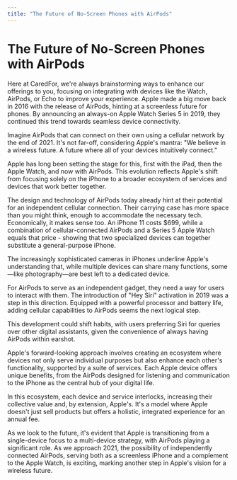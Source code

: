 ```yaml
---
title: "The Future of No-Screen Phones with AirPods"
---
```


# The Future of No-Screen Phones with AirPods

Here at CaredFor, we're always brainstorming ways to enhance our offerings to you, focusing on integrating with devices like the Watch, AirPods, or Echo to improve your experience. Apple made a big move back in 2016 with the release of AirPods, hinting at a screenless future for phones. By announcing an always-on Apple Watch Series 5 in 2019, they continued this trend towards seamless device connectivity.

Imagine AirPods that can connect on their own using a cellular network by the end of 2021. It's not far-off, considering Apple's mantra: "We believe in a wireless future. A future where all of your devices intuitively connect." 

Apple has long been setting the stage for this, first with the iPad, then the Apple Watch, and now with AirPods. This evolution reflects Apple's shift from focusing solely on the iPhone to a broader ecosystem of services and devices that work better together.

The design and technology of AirPods today already hint at their potential for an independent cellular connection. Their carrying case has more space than you might think, enough to accommodate the necessary tech. Economically, it makes sense too. An iPhone 11 costs $699, while a combination of cellular-connected AirPods and a Series 5 Apple Watch equals that price - showing that two specialized devices can together substitute a general-purpose iPhone.

The increasingly sophisticated cameras in iPhones underline Apple's understanding that, while multiple devices can share many functions, some—like photography—are best left to a dedicated device.

For AirPods to serve as an independent gadget, they need a way for users to interact with them. The introduction of "Hey Siri" activation in 2019 was a step in this direction. Equipped with a powerful processor and battery life, adding cellular capabilities to AirPods seems the next logical step.

This development could shift habits, with users preferring Siri for queries over other digital assistants, given the convenience of always having AirPods within earshot. 

Apple's forward-looking approach involves creating an ecosystem where devices not only serve individual purposes but also enhance each other's functionality, supported by a suite of services. Each Apple device offers unique benefits, from the AirPods designed for listening and communication to the iPhone as the central hub of your digital life.

In this ecosystem, each device and service interlocks, increasing their collective value and, by extension, Apple's. It's a model where Apple doesn't just sell products but offers a holistic, integrated experience for an annual fee.

As we look to the future, it's evident that Apple is transitioning from a single-device focus to a multi-device strategy, with AirPods playing a significant role. As we approach 2021, the possibility of independently connected AirPods, serving both as a screenless iPhone and a complement to the Apple Watch, is exciting, marking another step in Apple's vision for a wireless future.
